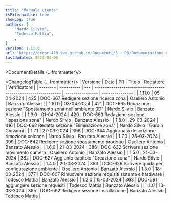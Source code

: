 ```yaml
---
title: "Manuale Utente"
isExternalUse: true
showLog: true
authors: [
	"Nardo Silvio",
	"Todesco Mattia",
	,
]
version: 1.11.0
url: "https://error-418-swe.github.io/Documenti/3 - PB/Documentazione esterna/Manuale Utente_v1.11.0.pdf"
lastUpdated: 2024-04-05
---
```



<DocumentDetails {...frontmatter}/>

<ChangelogTable {...frontmatter}>
| Versione | Data       | PR  | Titolo                                                        | Redattore        | Verificatore    |
| -------- | ---------- | --- | ------------------------------------------------------------- | ---------------- | --------------- |
| 1.11.0   | 05-04-2024 | 425 | DOC-667 Redigere sezione ricerca zona                         | Oseliero Antonio | Banzato Alessio |
| 1.10.0   | 03-04-2024 | 421 | DOC-665 Redazione sezione "Spostamento zona nell'ambiente 3D" | Nardo Silvio     | Banzato Alessio |
| 1.9.0    | 01-04-2024 | 420 | DOC-663 Redazione sezione "Ispezione zona"                    | Nardo Silvio     | Banzato Alessio |
| 1.8.0    | 29-03-2024 | 416 | DOC-662 Redatta sezione "Eliminazione zona"                   | Nardo Silvio     | Gardin Giovanni |
| 1.7.1    | 27-03-2024 | 398 | DOC-644 Aggiornata descrizione rimozione colonne              | Nardo Silvio     | Banzato Alessio |
| 1.7.0    | 26-03-2024 | 399 | DOC-642 Redigere sezione spostamento prodotto                 | Oseliero Antonio | Banzato Alessio |
| 1.6.0    | 21-03-2024 | 386 | DOC-632 Scrivere sezione movimento camera                     | Oseliero Antonio | Banzato Alessio |
| 1.5.0    | 21-03-2024 | 382 | DOC-627 Aggiunto capitolo "Creazione zona"                    | Nardo Silvio     | Banzato Alessio |
| 1.4.0    | 20-03-2024 | 383 | DOC-626 Scrivere guida per configurazione ambiente            | Oseliero Antonio | Banzato Alessio |
| 1.3.0    | 18-03-2024 | 377 | DOC-607 Rimuovere sezione requisiti sistema e hardware        | Todesco Mattia   | Banzato Alessio |
| 1.2.0    | 15-03-2024 | 368 | DOC-591 aggiungere sezione requisiti                          | Todesco Mattia   | Banzato Alessio |
| 1.1.0    | 13-03-2024 | 365 | DOC-592 Redigere sezione Installazione                        | Banzato Alessio  | Todesco Mattia  |
</ChangelogTable>

